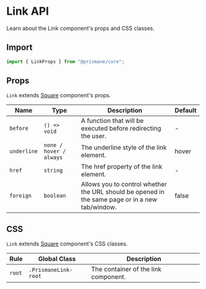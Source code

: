 # Link API

Learn about the Link component's props and CSS classes.

## Import

```js
import { LinkProps } from "@prismane/core";
```

## Props

`Link` extends [Square](/docs/components-api/square-api) component's props.

| Name        | Type                    | Description                                                                                     | Default |
| ----------- | ----------------------- | ----------------------------------------------------------------------------------------------- | ------- |
| `before`    | `() => void`            | A function that will be executed before redirecting the user.                                   | -       |
| `underline` | `none / hover / always` | The underline style of the link element.                                                        | hover   |
| `href`      | `string`                | The href property of the link element.                                                          | -       |
| `foreign`   | `boolean`               | Allows you to control whether the URL should be opened in the same page or in a new tab/window. | false   |

## CSS

`Link` extends [Square](/docs/components-api/square-api) component's CSS classes.

| Rule   | Global Class         | Description                          |
| ------ | -------------------- | ------------------------------------ |
| `root` | `.PrismaneLink-root` | The container of the link component. |
